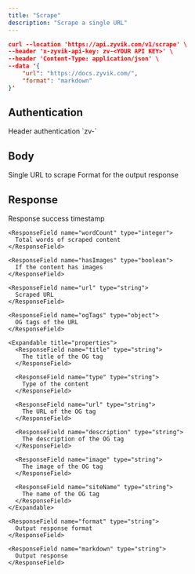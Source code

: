 ```yaml
---
title: "Scrape"
description: "Scrape a single URL"
---
```


```json
curl --location 'https://api.zyvik.com/v1/scrape' \
--header 'x-zyvik-api-key: zv-<YOUR API KEY>' \
--header 'Content-Type: application/json' \
--data '{
    "url": "https://docs.zyvik.com/",
    "format": "markdown"
}'
```

## Authentication

<ParamField header="x-zyvik-api-key" type="string" required="yes">
  Header authentication `zv-<API KEY>`
</ParamField>

## Body

<ParamField body="url" type="string" required={true}>
  Single URL to scrape
</ParamField>

<ParamField body="format" type="string" default="markdown" required>
  Format for the output response
</ParamField>

## Response

<ResponseField name="metadata" type="Metadata Object">
  <Expandable title="properties">
    <ResponseField name="timestamp" type="string">
      Response success timestamp
    </ResponseField>

    <ResponseField name="wordCount" type="integer">
      Total words of scraped content
    </ResponseField>

    <ResponseField name="hasImages" type="boolean">
      If the content has images
    </ResponseField>

    <ResponseField name="url" type="string">
      Scraped URL
    </ResponseField>

    <ResponseField name="ogTags" type="object">
      OG tags of the URL
    </ResponseField>

    <Expandable title="properties">
      <ResponseField name="title" type="string">
        The title of the OG tag
      </ResponseField>

      <ResponseField name="type" type="string">
        Type of the content
      </ResponseField>

      <ResponseField name="url" type="string">
        The URL of the OG tag
      </ResponseField>

      <ResponseField name="description" type="string">
        The description of the OG tag
      </ResponseField>

      <ResponseField name="image" type="string">
        The image of the OG tag
      </ResponseField>

      <ResponseField name="siteName" type="string">
        The name of the OG tag
      </ResponseField>
    </Expandable>

    <ResponseField name="format" type="string">
      Output response format
    </ResponseField>

    <ResponseField name="markdown" type="string">
      Output response
    </ResponseField>
  </Expandable>
</ResponseField>

<ResponseField name="markdown" type="string" />